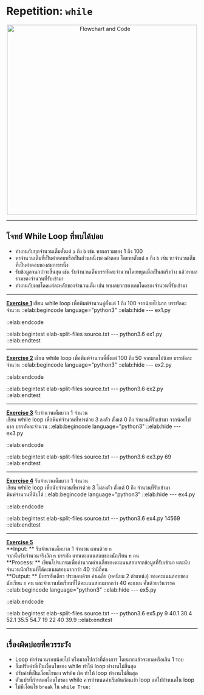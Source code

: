 # Repetition: `while`

<center>
    <img
        src="/elab_media/supplements/2018/01/06/flow1.png"
        alt="Flowchart and Code"
        width="500"
    />
</center>

---

## โจทย์ While Loop ที่พบได้บ่อย

-   ทำงานกับทุกจำนวนเต็มตั้งแต่ `a` ถึง `b` เช่น หาผลรวมของ 1 ถึง 100
-   หาจำนวนเต็มที่เป็นคำตอบหรือเป็นส่วนหนึ่งของคำตอบ โดยหาตั้งแต่ `a` ถึง `b` เช่น หาจำนวนเต็มที่เป็นคำตอบของสมการหนึ่ง
-   รับข้อมูลจนกว่าจะสิ้นสุด เช่น รับจำนวนเต็มบรรทัดละจำนวนโดยหยุดเมื่อเป็นสตริงว่าง แล้วหาผลรวมของจำนวนที่รับเข้ามา
-   ทำงานกับเลขโดดแต่ละหลักของจำนวนเต็ม เช่น หาผลบวกของเลขโดดของจำนวนที่รับเข้ามา

---

<u>**Exercise 1**</u>
เขียน while loop เพื่อพิมพ์จำนวนคู่ตั้งแต่ 1 ถึง 100 จากน้อยไปมาก บรรทัดละจำนวน
::elab:begincode language="python3"
::elab:hide --- ex1.py

::elab:endcode

::elab:begintest
elab-split-files source.txt ---
python3.6 ex1.py
::elab:endtest

---

<u>**Exercise 2**</u>
เขียน while loop เพื่อพิมพ์จำนวนคี่ตั้งแต่ 100 ถึง 50 จากมากไปน้อย บรรทัดละจำนวน
::elab:begincode language="python3"
::elab:hide --- ex2.py

::elab:endcode

::elab:begintest
elab-split-files source.txt ---
python3.6 ex2.py
::elab:endtest

---

<u>**Exercise 3**</u>
รับจำนวนเต็มบวก 1 จำนวน <br/>
เขียน while loop เพื่อพิมพ์จำนวนที่หารด้วย 3 ลงตัว ตั้งแต่ 0 ถึง จำนวนที่รับเข้ามา จากน้อยไปมาก บรรทัดละจำนวน
::elab:begincode language="python3"
::elab:hide --- ex3.py

::elab:endcode

::elab:begintest
elab-split-files source.txt ---
python3.6 ex3.py
69
::elab:endtest

---

<u>**Exercise 4**</u>
รับจำนวนเต็มบวก 1 จำนวน <br/>
เขียน while loop เพื่อนับจำนวนที่หารด้วย 3 ไม่ลงตัว ตั้งแต่ 0 ถึง จำนวนที่รับเข้ามา <br/>
พิมพ์จำนวนที่นับได้
::elab:begincode language="python3"
::elab:hide --- ex4.py

::elab:endcode

::elab:begintest
elab-split-files source.txt ---
python3.6 ex4.py
14569
::elab:endtest

---

<u>**Exercise 5**</u><br/>
**Input: ** รับจำนวนเต็มบวก 1 จำนวน แทนด้วย `n` <br/>
จากนั้นรับจำนวนจริงอีก `n` บรรทัด แทนคะแนนสอบของนักเรียน `n` คน <br/>
**Process: ** เขียนโปรแกรมเพื่อคำนวณค่าเฉลี่ยของคะแนนสอบจากข้อมูลที่รับเข้ามา และนับจำนวนนักเรียนที่ได้คะแนนสอบมากกว่า 40 ว่ามีกี่คน<br/>
**Output: ** มีบรรทัดเดียว ประกอบด้วย ค่าเฉลี่ย (ทศนิยม 2 ตำแหน่ง) ของคะแนนสอบของนักเรียน `n` คน  และจำนวนนักเรียนที่ได้คะแนนสอบมากกว่า 40 คะแนน คั่นด้วยเว้นวรรค
::elab:begincode language="python3"
::elab:hide --- ex5.py

::elab:endcode

::elab:begintest
elab-split-files source.txt ---
python3.6 ex5.py
9
40.1
30.4
52.1
35.5
54.7
19
22
40
39.9
::elab:endtest

---

## เรื่องผิดบ่อยที่ควรระวัง

-   Loop ทำจำนวนรอบน้อยไป หรือมากไปกว่าที่ต้องการ โดยมากแล้วจะขาดหรือเกิน 1 รอบ
-   ลืมปรับค่าที่เป็นเงื่อนไขของ while ทำให้ loop ทำงานไม่สิ้นสุด
-   ปรับค่าที่เป็นเงื่อนไขของ while ผิด ทำให้ loop ทำงานไม่สิ้นสุด
-   ตัวแปรที่กำหนดเงื่อนไขของ while ควรกำหนดค่าเริ่มต้นก่อนเข้า loop แต่ไปกำหนดใน loop
-   ไม่มีเงื่อนไข `break` ใน `while True:`
